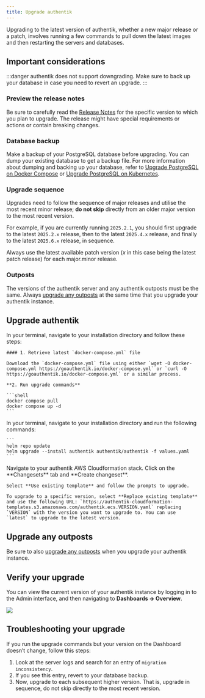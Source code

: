 ```yaml
---
title: Upgrade authentik
---
```


Upgrading to the latest version of authentik, whether a new major release or a patch, involves running a few commands to pull down the latest images and then restarting the servers and databases.

## Important considerations

:::danger
authentik does not support downgrading. Make sure to back up your database in case you need to revert an upgrade.
:::

### Preview the release notes

Be sure to carefully read the [Release Notes](../releases/) for the specific version to which you plan to upgrade. The release might have special requirements or actions or contain breaking changes.

### Database backup

Make a backup of your PostgreSQL database before upgrading. You can dump your existing database to get a backup file. For more information about dumping and backing up your database, refer to [Upgrade PostgreSQL on Docker Compose](../troubleshooting/postgres/upgrade_docker.md) or [Upgrade PostgreSQL on Kubernetes](../troubleshooting/postgres/upgrade_kubernetes.md).

### Upgrade sequence

Upgrades need to follow the sequence of major releases and utilise the most recent minor release; **do not skip** directly from an older major version to the most recent version.

For example, if you are currently running `2025.2.1`, you should first upgrade to the latest `2025.2.x` release, then to the latest `2025.4.x` release, and finally to the latest `2025.6.x` release, in sequence.

Always use the latest available patch version (_x_ in this case being the latest patch release) for each major.minor release.

### Outposts

The versions of the authentik server and any authentik outposts must be the same. Always [upgrade any outposts](../add-secure-apps/outposts/upgrading.md) at the same time that you upgrade your authentik instance.

## Upgrade authentik


<Tabs groupId="platform">
  <TabItem value="docker-compose" label="Docker Compose" default>
    In your terminal, navigate to your installation directory and follow these steps:

    #### 1. Retrieve latest `docker-compose.yml` file

    Download the `docker-compose.yml` file using either `wget -O docker-compose.yml https://goauthentik.io/docker-compose.yml` or `curl -O https://goauthentik.io/docker-compose.yml` or a similar process.

    **2. Run upgrade commands**

    ```shell
    docker compose pull
    docker compose up -d
    ```

  </TabItem>
  <TabItem value="kubernetes" label="Kubernetes">
    In your terminal, navigate to your installation directory and run the following commands:

    ```
    helm repo update
    helm upgrade --install authentik authentik/authentik -f values.yaml
    ```

  </TabItem>
  <TabItem value="aws-cloudformation-ecs" label="AWS Cloudformation ECS">
    Navigate to your authentik AWS Cloudformation stack. Click on the **Changesets** tab and **Create changeset**.

    Select **Use existing template** and follow the prompts to upgrade.

    To upgrade to a specific version, select **Replace existing template** and use the following URL: `https://authentik-cloudformation-templates.s3.amazonaws.com/authentik.ecs.VERSION.yaml` replacing `VERSION` with the version you want to upgrade to. You can use `latest` to upgrade to the latest version.

  </TabItem>
</Tabs>

## Upgrade any outposts

Be sure to also [upgrade any outposts](../add-secure-apps/outposts/upgrading.md) when you upgrade your authentik instance.

## Verify your upgrade

You can view the current version of your authentik instance by logging in to the Admin interface, and then navigating to **Dashboards -> Overview**.

![](./version1.png)

## Troubleshooting your upgrade

If you run the upgrade commands but your version on the Dashboard doesn’t change, follow this steps:

1. Look at the server logs and search for an entry of `migration inconsistency`.
2. If you see this entry, revert to your database backup.
3. Now, upgrade to each subsequent higher version. That is, upgrade in sequence, do not skip directly to the most recent version.
